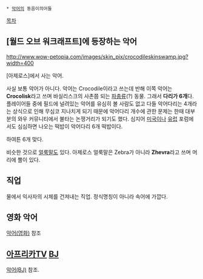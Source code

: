  * [[악어]]의 동음이의어들

[[목차]]

== [월드 오브 워크래프트]에 등장하는 악어 ==
http://www.wow-petopia.com/images/skin_pix/crocodileskinswamp.jpg?width=400

[아제로스]에서 사는 악어.

사실 보통 악어가 아니다. 악어는 Crocodile이라고 쓰는데 반해 이쪽 악어는 '''Crocolisk'''라고 쓰며 바실리스크의 사촌쯤 되는 [[파충류]](?) 동물. 그래서 '''다리가 6개'''다. 플레이어들 중에 필드에 널려있는 악어를 유심히 볼 사람도 없고 다들 악어다리는 4개라는 상식으로 인해 무심코 지나치게 되기 때문에 악어다리 개수에 관한 문제는 한때 대부분의 와우 커뮤니티에서 불타는 논쟁거리가 되기도 했다. 심지어 [[미국]]이나 [[유럽]] 포럼에서도 심심하면 나오는 떡밥이 악어다리 6개 떡밥이다.

하여튼 6개 맞다.

비슷한 것으로 [[얼룩말]]도 있다. 아제로스 얼룩말은 Zebra가 아니라 '''Zhevra'''라고 쓰며 머리에 뿔이 있다.
== 직업 ==
물에서 익사자의 시체를 건져내는 직업. 정식명칭이 아니라 속어에 가깝다.
== 영화 악어 ==
[[악어(영화)]] 참조
== [[아프리카TV]] [[BJ]] ==
[[악어(BJ)]] 참조.
